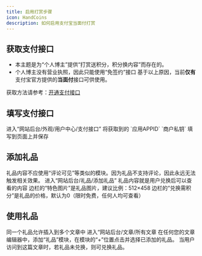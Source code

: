 ```yaml
---
title: 启用打赏步骤
icon: HandCoins
description: 如何启用支付宝当面付打赏
---
```


## 获取支付接口

- 本主题是为“个人博主”提供“打赏送积分，积分换内容”而存在的。
- 个人博主没有营业执照，因此只能使用“免签约”接口
基于以上原因，当前**仅有**支付宝官方提供的**当面付**接口可供使用。

获取方法请参考：[开通支付接口](/themes/Somnia/reward/pay)

## 填写支付接口


<Steps>
<Step>
进入“网站后台/外观/用户中心/支付接口”
</Step>
<Step>
将获取到的 `应用APPID` `商户私钥` 填写到页面上并保存
</Step>
</Steps>


## 添加礼品

<Callout type="warning" title="注意">
  礼品内容不应使用“评论可见”等类似的模块。因为礼品不支持评论，因此永远无法触发相关效果。
</Callout>

<Steps>
<Step>
进入“网站后台/礼品/添加礼品”
</Step>
<Step>
礼品内容就是用户兑换后可以查看的内容
</Step>
<Step>
边栏的“特色图片”是礼品图片，建议比例：512×458
</Step>
<Step>
边栏的“兑换需积分”是礼品的价格，默认为0（限时免费，任何人均可查看）
</Step>
</Steps>


## 使用礼品
<Callout type="warning" title="注意">
同一个礼品允许插入到多个文章中
</Callout>

<Steps>
<Step>
进入“网站后台/文章/所有文章
</Step>
<Step>
在任何您的文章编辑器中，添加“礼品”模块，在模块的“+”位置点击并选择已添加的礼品。
</Step>
<Step>
当用户访问到这篇文章时，若礼品未兑换，则可兑换礼品。
</Step>
</Steps>

